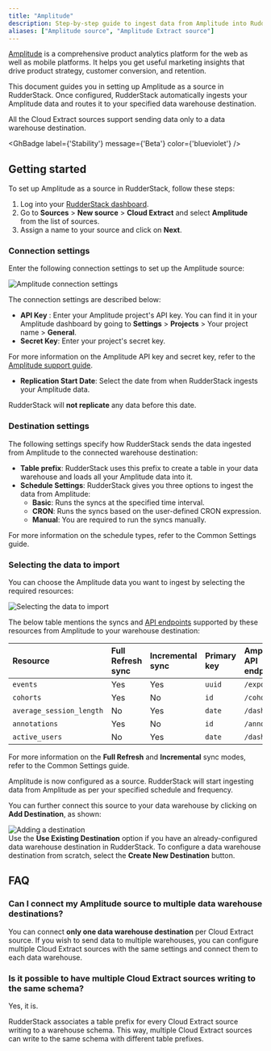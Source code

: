 ```yaml
---
title: "Amplitude"
description: Step-by-step guide to ingest data from Amplitude into RudderStack.
aliases: ["Amplitude source", "Amplitude Extract source"]
---
```


[Amplitude](https://amplitude.com/) is a comprehensive product analytics platform for the web as well as mobile platforms. It helps you get useful marketing insights that drive product strategy, customer conversion, and retention.

This document guides you in setting up Amplitude as a source in RudderStack. Once configured, RudderStack automatically ingests your Amplitude data and routes it to your specified data warehouse destination.

<div class="warningBlock">
All the Cloud Extract sources support sending data only to a <Link to="/destinations/warehouse-destinations/">data warehouse destination</Link>.
</div>

<GhBadge
  label={'Stability'}
  message={'Beta'}
  color={'blueviolet'}
/>

## Getting started

To set up Amplitude as a source in RudderStack, follow these steps:

1. Log into your [RudderStack dashboard](https://app.rudderstack.com/).
2. Go to **Sources** > **New source** > **Cloud Extract** and select **Amplitude** from the list of sources.
3. Assign a name to your source and click on **Next**.

### Connection settings

Enter the following connection settings to set up the Amplitude source:

<img src="../../assets/cloud-extract-sources/amplitude-connection-settings.png" alt="Amplitude connection settings" />

The connection settings are described below:

- **API Key** : Enter your Amplitude project's API key. You can find it in your Amplitude dashboard by going to **Settings** > **Projects** > Your project name > **General**.
- **Secret Key**: Enter your project's secret key.

<div class="infoBlock">
For more information on the Amplitude API key and secret key, refer to the <a href="https://help.amplitude.com/hc/en-us/articles/360058073772-Create-and-manage-organizations-and-projects#view-and-edit-your-project-information">Amplitude support guide</a>.
</div>

- **Replication Start Date**: Select the date from when RudderStack ingests your Amplitude data.

<div class="warningBlock">
RudderStack will <strong>not replicate</strong> any data before this date.
</div>

### Destination settings

The following settings specify how RudderStack sends the data ingested from Amplitude to the connected warehouse destination:

- **Table prefix**: RudderStack uses this prefix to create a table in your data warehouse and loads all your Amplitude data into it.
- **Schedule Settings**: RudderStack gives you three options to ingest the data from Amplitude:
    - **Basic**: Runs the syncs at the specified time interval. 
    - **CRON**: Runs the syncs based on the user-defined CRON expression.
    - **Manual**: You are required to run the syncs manually.

<div class="infoBlock">
For more information on the schedule types, refer to the <Link to="/sources/extract/common-settings/">Common Settings</Link> guide.
</div>

### Selecting the data to import

You can choose the Amplitude data you want to ingest by selecting the required resources:

<img src="../../assets/cloud-extract-sources/amplitude-connection-settings-2.png" alt="Selecting the data to import" />

The below table mentions the syncs and [API endpoints](https://www.docs.developers.amplitude.com/analytics/#api-references) supported by these resources from Amplitude to your warehouse destination:

| Resource | Full Refresh sync | Incremental sync | Primary key | Amplitude API endpoint |
| :---| :---- | :---- | :---- | :---- |
| `events` |  Yes | Yes | `uuid` |  `/export` |
| `cohorts` | Yes | No | `id` | `/cohorts` |
| `average_session_length` | No | Yes | `date` | `/dashboard` |
| `annotations` | Yes | No | `id` | `/annotations` |
| `active_users` | No | Yes |  `date` | `/dashboard` |

<div class="infoBlock">
For more information on the <strong>Full Refresh</strong> and <strong>Incremental</strong> sync modes, refer to the <Link to="/sources/extract/common-settings/#sync-modes">Common Settings</Link> guide.
</div>

Amplitude is now configured as a source. RudderStack will start ingesting data from Amplitude as per your specified schedule and frequency.

You can further connect this source to your data warehouse by clicking on **Add Destination**, as shown:

<img src="../../assets/cloud-extract-sources/add-destination.png" alt="Adding a destination" />

<div class="successBlock">
Use the <strong>Use Existing Destination</strong> option if you have an already-configured data warehouse destination in RudderStack. To configure a data warehouse destination from scratch, select the <strong>Create New Destination</strong> button.
</div>

## FAQ

### Can I connect my Amplitude source to multiple data warehouse destinations?

You can connect <strong>only one data warehouse destination</strong> per Cloud Extract source. If you wish to send data to multiple warehouses, you can configure multiple Cloud Extract sources with the same settings and connect them to each data warehouse.

### Is it possible to have multiple Cloud Extract sources writing to the same schema?

Yes, it is.

RudderStack associates a table prefix for every Cloud Extract source writing to a warehouse schema. This way, multiple Cloud Extract sources can write to the same schema with different table prefixes.